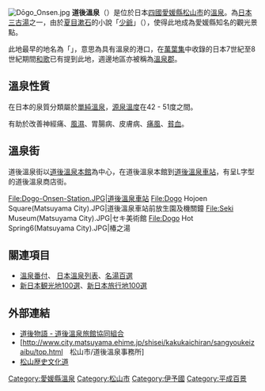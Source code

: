 [[File:Dōgo_Onsen.jpg|thumb]]
'''道後溫泉'''（{{jpn|j=道後溫泉|hg=どうごおんせん|rm=Dōgo Onsen}}）是位於日本[[四國|四國]][[愛媛縣|愛媛縣]][[松山市|松山市]]的[[溫泉|溫泉]]。為[[日本三古湯|日本三古湯]]之一，由於[[夏目漱石|夏目漱石]]的小說「[[少爺|少爺]]」（{{lang|ja|坊つちやん}}），使得此地成為愛媛縣知名的觀光景點。

此地最早的地名為「{{lang|ja|にきたつ}}」，意思為具有溫泉的港口，在[[萬葉集|萬葉集]]中收錄的日本7世紀至8世紀期間[[和歌|和歌]]已有提到此地，週邊地區亦被稱為[[溫泉郡_(日本)|溫泉郡]]。

== 溫泉性質 ==
在日本的泉質分類屬於[[單純溫泉|單純溫泉]]，[[源泉|源泉]][[溫度|溫度]]在42 - 51度之間。

有助於改善神經痛、[[風濕|風濕]]、胃腸病、皮膚病、[[痛風|痛風]]、[[貧血|貧血]]。

== 溫泉街 ==
道後溫泉街以[[道後溫泉本館|道後溫泉本館]]為中心，在道後溫泉本館到[[道後溫泉車站|道後溫泉車站]]，有呈L字型的道後溫泉商店街。

<gallery>
File:Dogo-Onsen-Station.JPG|道後溫泉車站
File:Dogo Hojoen Square(Matsuyama City).JPG|道後溫泉車站前放生園及機關鐘
File:Seki Museum(Matsuyama City).JPG|セキ美術館
File:Dogo Hot Spring6(Matsuyama City).JPG|椿之湯
</gallery>

== 關連項目 ==
* [[溫泉番付|溫泉番付]]、 [[日本溫泉列表|日本溫泉列表]]、[[名湯百選|名湯百選]]
* [[新日本観光地100選|新日本観光地100選]]、[[新日本旅行地100選|新日本旅行地100選]]

== 外部連結 ==
{{commonscat|Dōgo Onsen}}

* [http://www.dogo.or.jp/ 道後物語 - 道後溫泉旅館協同組合]
* [http://www.city.matsuyama.ehime.jp/shisei/kakukaichiran/sangyoukeizaibu/top.html　松山市/道後溫泉事務所]
* [https://web.archive.org/web/20111203170040/http://www.netwave.or.jp/rekishi/matsu/matsuyama.html 松山歴史文化道]

{{coord|33|51|7|N|132|47|11|E|type:landmark|display=title}}
{{DEFAULTSORT:Dogo Onsen}}
[[Category:愛媛縣溫泉|Category:愛媛縣溫泉]]
[[Category:松山市|Category:松山市]]
[[Category:伊予國|Category:伊予國]]
[[Category:平成百景|Category:平成百景]]